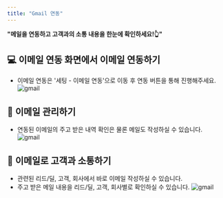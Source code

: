 ```yaml
---
title: "Gmail 연동"
---
```


**"메일을 연동하고 고객과의 소통 내용을 한눈에 확인하세요!👆"**

## 💻 이메일 연동 화면에서 이메일 연동하기

- 이메일 연동은 '세팅 - 이메일 연동'으로 이동 후 연동 버튼을 통해 진행해주세요.
  ![gmail](/images/setting/gmail/setting:mail_1.png)

## 👤 이메일 관리하기

- 연동된 이메일의 주고 받은 내역 확인은 물론 메일도 작성하실 수 있습니다.
  ![gmail](/images/setting/gmail/setting:mail_2.png)

## 👤 이메일로 고객과 소통하기

- 관련된 리드/딜, 고객, 회사에서 바로 이메일 작성하실 수 있습니다.
- 주고 받은 메일 내용을 리드/딜, 고객, 회사별로 확인하실 수 있습니다.
  ![gmail](/images/setting/gmail/setting:mail_3.png)
